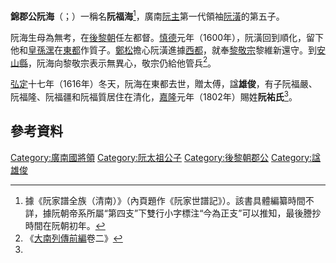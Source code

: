 '''錦郡公阮海'''（{{vie|v='''Cẩm Quận Công Nguyễn Diễn'''|hn=錦郡公阮海}}；{{bd|16世紀|？|1616年||catIdx=R阮}}）一稱名'''阮福海'''<ref>據《阮家譜全族（清南）》（內頁題作《阮家世譜記》）。該書具體編纂時間不詳，據阮朝帝系所屬“第四支”下雙行小字標注“今為正支”可以推知，最後謄抄時間在阮朝初年。</ref>，廣南[[阮主|阮主]]第一代領袖[[阮潢|阮潢]]的第五子。

阮海生母為無考，在[[後黎朝|後黎朝]]任左都督。[[慎德|慎德]]元年（1600年），阮潢回到順化，留下他和[[阮潶|皇孫潶]]在[[河內市|東都]]作質子。[[鄭松|鄭松]]擔心阮潢進據[[清化市|西都]]，就奉[[黎敬宗|黎敬宗]]黎維新還守。到[[安山縣|安山縣]]，阮海向黎敬宗表示無異心，敬宗仍給他管兵<ref name=sat>《[[大南實錄|大南列傳前編]]卷二》</ref>。

[[弘定|弘定]]十七年（1616年）冬天，阮海在東都去世，贈太傅，諡'''雄俊'''，有子阮福嚴、阮福隆、阮福疆和阮福質居住在清化，[[嘉隆|嘉隆]]元年（1802年）賜姓'''阮祐氏'''<ref name=sat/>。

==參考資料==
{{reflist}}

[[Category:廣南國將領|Category:廣南國將領]]
[[Category:阮太祖公子|Category:阮太祖公子]]
[[Category:後黎朝郡公|Category:後黎朝郡公]]
[[Category:諡雄俊|Category:諡雄俊]]